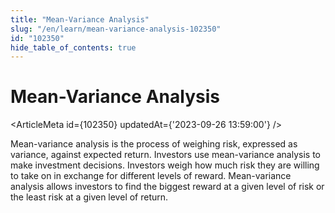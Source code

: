 ```yaml
---
title: "Mean-Variance Analysis"
slug: "/en/learn/mean-variance-analysis-102350"
id: "102350"
hide_table_of_contents: true
---
```



# Mean-Variance Analysis

<ArticleMeta id={102350} updatedAt={'2023-09-26 13:59:00'} />
<div className='border-solid border-b border-t-0 my-4 border-[var(--ifm-color-gray-300)]' />

Mean-variance analysis is the process of weighing risk, expressed as variance, against expected return. Investors use mean-variance analysis to make investment decisions. Investors weigh how much risk they are willing to take on in exchange for different levels of reward. Mean-variance analysis allows investors to find the biggest reward at a given level of risk or the least risk at a given level of return.
